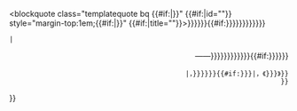 <blockquote class="templatequote bq {{#if:{{{class|}}}|{{{class}}}}}" {{#if:{{{id|}}}|id="{{{id}}}"}} style="margin-top:1em;{{#if:{{{style|}}}|{{{style}}}}}" {{#if:{{{title|}}}|title="{{{title}}}"}}>{{{text|{{{quote|{{{1|<noinclude>Example indented content. {{lorem}}</noinclude><includeonly>{{error|错误：没有提供要引用的文字（或为未命名的参数赋予了带有等号的实际参数值）。}}</includeonly>}}}}}}}}}{{#if:{{{sign|{{{cite|{{{author|{{{by|{{{2|}}}}}}}}}}}}}}}
 |<div class="templatequotecite" style="text-align: right;">——{{{sign|{{{cite|{{{author|{{{by|{{{2}}}}}}}}}}}}}}}{{#if:{{{source|{{{ts|{{{3|}}}}}}}}}
  |，<span class="source">{{{source|{{{ts|{{{3}}}}}}}}}{{#if:{{{diff|{{{4|}}}}}}|，《{{{diff|{{{4}}}}}}》}}</span>
 }}</div>}}
</blockquote><noinclude>
<!--Categories and interwikis go near the bottom of the /doc page.-->
{{Documentation}}
</noinclude>